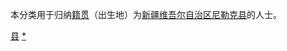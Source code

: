 {{Catnav|頁面分類|各種主題的頁面分類|依中国各省来作的分类|各地中国人|新疆人|伊犁人}}
{{Catnav|頁面分類|人物|各國人物|中国人|各地中国人|新疆人|伊犁人}}

本分类用于归纳[[籍贯|籍贯]]（出生地）为[[新疆维吾尔自治区|新疆维吾尔自治区]][[尼勒克县|尼勒克县]]的人士。

[[Category:伊犁人|县]]
[[Category:尼勒克县|*]]